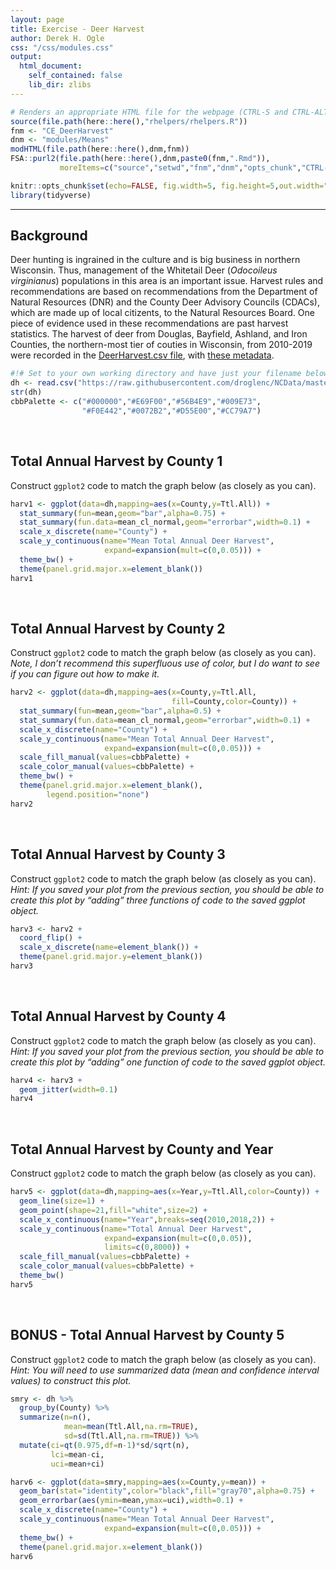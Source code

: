 ```yaml
---
layout: page
title: Exercise - Deer Harvest
author: Derek H. Ogle
css: "/css/modules.css"
output:
  html_document:
    self_contained: false
    lib_dir: zlibs
---
```


```r
# Renders an appropriate HTML file for the webpage (CTRL-S and CTRL-ALT-C)
source(file.path(here::here(),"rhelpers/rhelpers.R"))
fnm <- "CE_DeerHarvest"
dnm <- "modules/Means"
modHTML(file.path(here::here(),dnm,fnm))
FSA::purl2(file.path(here::here(),dnm,paste0(fnm,".Rmd")),
           moreItems=c("source","setwd","fnm","dnm","opts_chunk","CTRL-S"))
```
```r
knitr::opts_chunk$set(echo=FALSE, fig.width=5, fig.height=5,out.width="60%")
library(tidyverse)
```

----

## Background
Deer hunting is ingrained in the culture and is big business in northern Wisconsin. Thus, management of the Whitetail Deer (*Odocoileus virginianus*) populations in this area is an important issue. Harvest rules and recommendations are based on recommendations from the Department of Natural Resources (DNR) and the County Deer Advisory Councils (CDACs), which are made up of local citizents, to the Natural Resources Board. One piece of evidence used in these recommendations are past harvest statistics. The harvest of deer from Douglas, Bayfield, Ashland, and Iron Counties, the northern-most tier of couties in Wisconsin, from 2010-2019 were recorded in the [DeerHarvest.csv file](https://raw.githubusercontent.com/droglenc/NCData/master/DeerHarvest.csv), with [these metadata](https://raw.githubusercontent.com/droglenc/NCData/master/DeerHarvest_meta.txt).

```r
#!# Set to your own working directory and have just your filename below.
dh <- read.csv("https://raw.githubusercontent.com/droglenc/NCData/master/DeerHarvest.csv")
str(dh)
cbbPalette <- c("#000000","#E69F00","#56B4E9","#009E73",
                "#F0E442","#0072B2","#D55E00","#CC79A7")
```

&nbsp;

## Total Annual Harvest by County 1
Construct `ggplot2` code to match the graph below (as closely as you can).

```r
harv1 <- ggplot(data=dh,mapping=aes(x=County,y=Ttl.All)) +
  stat_summary(fun=mean,geom="bar",alpha=0.75) +
  stat_summary(fun.data=mean_cl_normal,geom="errorbar",width=0.1) +
  scale_x_discrete(name="County") +
  scale_y_continuous(name="Mean Total Annual Deer Harvest",
                     expand=expansion(mult=c(0,0.05))) +
  theme_bw() +
  theme(panel.grid.major.x=element_blank())
harv1
```

&nbsp;


## Total Annual Harvest by County 2
Construct `ggplot2` code to match the graph below (as closely as you can). *Note, I don't recommend this superfluous use of color, but I do want to see if you can figure out how to make it.*

```r
harv2 <- ggplot(data=dh,mapping=aes(x=County,y=Ttl.All,
                                    fill=County,color=County)) +
  stat_summary(fun=mean,geom="bar",alpha=0.5) +
  stat_summary(fun.data=mean_cl_normal,geom="errorbar",width=0.1) +
  scale_x_discrete(name="County") +
  scale_y_continuous(name="Mean Total Annual Deer Harvest",
                     expand=expansion(mult=c(0,0.05))) +
  scale_fill_manual(values=cbbPalette) +
  scale_color_manual(values=cbbPalette) +
  theme_bw() +
  theme(panel.grid.major.x=element_blank(),
        legend.position="none")
harv2
```

&nbsp;

## Total Annual Harvest by County 3
Construct `ggplot2` code to match the graph below (as closely as you can). *Hint: If you saved your plot from the previous section, you should be able to create this plot by "adding" three functions of code to the saved ggplot object.*

```r
harv3 <- harv2 +
  coord_flip() +
  scale_x_discrete(name=element_blank()) +
  theme(panel.grid.major.y=element_blank())
harv3
```

&nbsp;

## Total Annual Harvest by County 4
Construct `ggplot2` code to match the graph below (as closely as you can). *Hint: If you saved your plot from the previous section, you should be able to create this plot by "adding" one function of code to the saved ggplot object.*

```r
harv4 <- harv3 +
  geom_jitter(width=0.1)
harv4
```

&nbsp;

## Total Annual Harvest by County and Year
Construct `ggplot2` code to match the graph below (as closely as you can).

```r
harv5 <- ggplot(data=dh,mapping=aes(x=Year,y=Ttl.All,color=County)) +
  geom_line(size=1) +
  geom_point(shape=21,fill="white",size=2) +
  scale_x_continuous(name="Year",breaks=seq(2010,2018,2)) +
  scale_y_continuous(name="Total Annual Deer Harvest",
                     expand=expansion(mult=c(0,0.05)),
                     limits=c(0,8000)) +
  scale_fill_manual(values=cbbPalette) +
  scale_color_manual(values=cbbPalette) +
  theme_bw()
harv5
```

&nbsp;

## BONUS - Total Annual Harvest by County 5
Construct `ggplot2` code to match the graph below (as closely as you can). *Hint: You will need to use summarized data (mean and confidence interval values) to construct this plot.*

```r
smry <- dh %>%
  group_by(County) %>%
  summarize(n=n(),
            mean=mean(Ttl.All,na.rm=TRUE),
            sd=sd(Ttl.All,na.rm=TRUE)) %>%
  mutate(ci=qt(0.975,df=n-1)*sd/sqrt(n),
         lci=mean-ci,
         uci=mean+ci)

harv6 <- ggplot(data=smry,mapping=aes(x=County,y=mean)) +
  geom_bar(stat="identity",color="black",fill="gray70",alpha=0.75) +
  geom_errorbar(aes(ymin=mean,ymax=uci),width=0.1) +
  scale_x_discrete(name="County") +
  scale_y_continuous(name="Mean Total Annual Deer Harvest",
                     expand=expansion(mult=c(0,0.05))) +
  theme_bw() +
  theme(panel.grid.major.x=element_blank())
harv6
```
